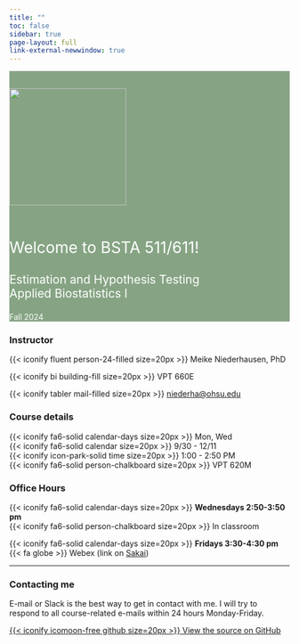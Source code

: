 ```yaml
---
title: ""
toc: false
sidebar: true
page-layout: full
link-external-newwindow: true
---
```


::: {style="background-color: #86A484"}
::: {style="color: #FFFFFF"}
::: {.grid .align-items-center}

::: g-col-4

&nbsp;

![](images/IMG_7897_med.png){fig-align="center" width="210"}

:::

::: g-col-8
&nbsp;

::: {style="font-size: 200%;"}
Welcome to BSTA 511/611!
:::

::: {style="font-size: 150%;"}
Estimation and Hypothesis Testing  
Applied Biostatistics I
:::

Fall 2024
:::

:::
:::
:::

::: grid

::: g-col-4
### Instructor

{{< iconify fluent person-24-filled size=20px >}} Meike Niederhausen, PhD

{{< iconify bi building-fill size=20px >}} VPT 660E

{{< iconify tabler mail-filled size=20px >}} [niederha\@ohsu.edu](mailto:niederha@ohsu.edu)
:::

::: g-col-4
### Course details

{{< iconify fa6-solid calendar-days size=20px >}} Mon, Wed   
{{< iconify fa6-solid calendar size=20px >}} 9/30 - 12/11  
{{< iconify icon-park-solid time size=20px >}} 1:00 - 2:50 PM  
{{< iconify fa6-solid person-chalkboard size=20px >}} VPT 620M
:::

::: g-col-4
### Office Hours

{{< iconify fa6-solid calendar-days size=20px >}} __Wednesdays 2:50-3:50 pm__  
{{< iconify fa6-solid person-chalkboard size=20px >}} In classroom

{{< iconify fa6-solid calendar-days size=20px >}} __Fridays 3:30-4:30 pm__  
<!-- <i class="fa-solid fa-globe"></i> -->
{{< fa globe >}} Webex (link on [Sakai](https://sakai.ohsu.edu/portal/site/BSTA-511-1-AA-F23/))
:::

<!-- {{< iconify fa6-solid fluent-mdl2:join-online-meeting size=20px >}}  -->
<!-- arcticons:webex -->



:::

------------------------------------------------------------------------

::: grid
::: g-col-8
### Contacting me

E-mail or Slack is the best way to get in contact with me. I will try to respond to all course-related e-mails within 24 hours Monday-Friday.
:::

::: g-col-4
[{{< iconify icomoon-free github size=20px >}} View the source on GitHub](https://github.com/niederhausen/BSTA_511_F24)
:::
:::
